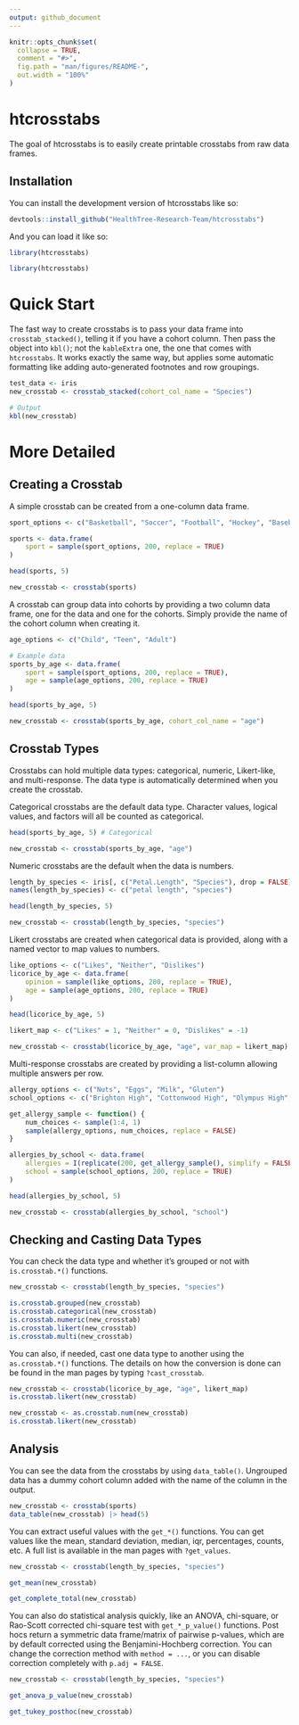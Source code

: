 ```yaml
---
output: github_document
---
```


<!-- README.md is generated from README.Rmd. Please edit that file -->

```r
knitr::opts_chunk$set(
  collapse = TRUE,
  comment = "#>",
  fig.path = "man/figures/README-",
  out.width = "100%"
)
```

# htcrosstabs

<!-- badges: start -->
<!-- badges: end -->

The goal of htcrosstabs is to easily create printable crosstabs from raw data frames.

## Installation

You can install the development version of htcrosstabs like so:

``` r
devtools::install_github("HealthTree-Research-Team/htcrosstabs")
```

And you can load it like so:

``` r
library(htcrosstabs)
```

```r
library(htcrosstabs)
```

# Quick Start

The fast way to create crosstabs is to pass your data frame into `crosstab_stacked()`, telling it if you have a cohort column. Then pass the object into `kbl()`; not the `kableExtra` one, the one that comes with `htcrosstabs`. It works exactly the same way, but applies some automatic formatting like adding auto-generated footnotes and row groupings.

``` r
test_data <- iris
new_crosstab <- crosstab_stacked(cohort_col_name = "Species")

# Output
kbl(new_crosstab)
```

# More Detailed

## Creating a Crosstab

A simple crosstab can be created from a one-column data frame.

```r
sport_options <- c("Basketball", "Soccer", "Football", "Hockey", "Baseball")

sports <- data.frame(
    sport = sample(sport_options, 200, replace = TRUE)
)
```

```r
head(sports, 5)

new_crosstab <- crosstab(sports)
```

A crosstab can group data into cohorts by providing a two column data frame, one for the data and one for the cohorts. Simply provide the name of the cohort column when creating it.

```r
age_options <- c("Child", "Teen", "Adult")

# Example data
sports_by_age <- data.frame(
    sport = sample(sport_options, 200, replace = TRUE),
    age = sample(age_options, 200, replace = TRUE)
)
```

```r
head(sports_by_age, 5)

new_crosstab <- crosstab(sports_by_age, cohort_col_name = "age")
```

## Crosstab Types

Crosstabs can hold multiple data types: categorical, numeric, Likert-like, and multi-response. The data type is automatically determined when you create the crosstab.

Categorical crosstabs are the default data type. Character values, logical values, and factors will all be counted as categorical.

```r
head(sports_by_age, 5) # Categorical

new_crosstab <- crosstab(sports_by_age, "age")
```

Numeric crosstabs are the default when the data is numbers.

```r
length_by_species <- iris[, c("Petal.Length", "Species"), drop = FALSE]
names(length_by_species) <- c("petal length", "species")
```

```r
head(length_by_species, 5)

new_crosstab <- crosstab(length_by_species, "species")
```

Likert crosstabs are created when categorical data is provided, along with a named vector to map values to numbers.

```r
like_options <- c("Likes", "Neither", "Dislikes")
licorice_by_age <- data.frame(
    opinion = sample(like_options, 200, replace = TRUE),
    age = sample(age_options, 200, replace = TRUE)
)
```

```r
head(licorice_by_age, 5)

likert_map <- c("Likes" = 1, "Neither" = 0, "Dislikes" = -1)

new_crosstab <- crosstab(licorice_by_age, "age", var_map = likert_map)
```

Multi-response crosstabs are created by providing a list-column allowing multiple answers per row.

```r
allergy_options <- c("Nuts", "Eggs", "Milk", "Gluten")
school_options <- c("Brighton High", "Cottonwood High", "Olympus High", "Alta High")

get_allergy_sample <- function() {
    num_choices <- sample(1:4, 1)
    sample(allergy_options, num_choices, replace = FALSE)
}

allergies_by_school <- data.frame(
    allergies = I(replicate(200, get_allergy_sample(), simplify = FALSE)),
    school = sample(school_options, 200, replace = TRUE)
)
```

```r
head(allergies_by_school, 5)

new_crosstab <- crosstab(allergies_by_school, "school")
```

## Checking and Casting Data Types

You can check the data type and whether it's grouped or not with `is.crosstab.*()` functions.

```r
new_crosstab <- crosstab(length_by_species, "species")

is.crosstab.grouped(new_crosstab)
is.crosstab.categorical(new_crosstab)
is.crosstab.numeric(new_crosstab)
is.crosstab.likert(new_crosstab)
is.crosstab.multi(new_crosstab)
```

You can also, if needed, cast one data type to another using the `as.crosstab.*()` functions. The details on how the conversion is done can be found in the man pages by typing `?cast_crosstab`.

```r
new_crosstab <- crosstab(licorice_by_age, "age", likert_map)
is.crosstab.likert(new_crosstab)

new_crosstab <- as.crosstab.num(new_crosstab)
is.crosstab.likert(new_crosstab)
```

## Analysis

You can see the data from the crosstabs by using `data_table()`. Ungrouped data has a dummy cohort column added with the name of the column in the output.

```r
new_crosstab <- crosstab(sports)
data_table(new_crosstab) |> head(5)
```

You can extract useful values with the `get_*()` functions. You can get values like the mean, standard deviation, median, iqr, percentages, counts, etc. A full list is available in the man pages with `?get_values`.

```r
new_crosstab <- crosstab(length_by_species, "species")

get_mean(new_crosstab)

get_complete_total(new_crosstab)
```

You can also do statistical analysis quickly, like an ANOVA, chi-square, or Rao-Scott corrected chi-square test with `get_*_p_value()` functions. Post hocs return a symmetric data frame/matrix of pairwise p-values, which are by default corrected using the Benjamini-Hochberg correction. You can change the correction method with `method = ...`, or you can disable correction completely with `p.adj = FALSE`.

```r
new_crosstab <- crosstab(length_by_species, "species")

get_anova_p_value(new_crosstab)

get_tukey_posthoc(new_crosstab)
```

